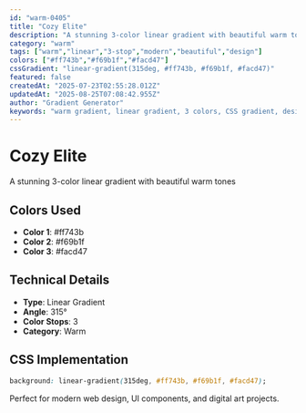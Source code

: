 ```yaml
---
id: "warm-0405"
title: "Cozy Elite"
description: "A stunning 3-color linear gradient with beautiful warm tones"
category: "warm"
tags: ["warm","linear","3-stop","modern","beautiful","design"]
colors: ["#ff743b","#f69b1f","#facd47"]
cssGradient: "linear-gradient(315deg, #ff743b, #f69b1f, #facd47)"
featured: false
createdAt: "2025-07-23T02:55:28.012Z"
updatedAt: "2025-08-25T07:08:42.955Z"
author: "Gradient Generator"
keywords: "warm gradient, linear gradient, 3 colors, CSS gradient, design, #ff743b, #f69b1f, #facd47"
---
```


# Cozy Elite

A stunning 3-color linear gradient with beautiful warm tones

## Colors Used
- **Color 1**: #ff743b
- **Color 2**: #f69b1f
- **Color 3**: #facd47

## Technical Details
- **Type**: Linear Gradient
- **Angle**: 315°
- **Color Stops**: 3
- **Category**: Warm

## CSS Implementation
```css
background: linear-gradient(315deg, #ff743b, #f69b1f, #facd47);
```

Perfect for modern web design, UI components, and digital art projects.
